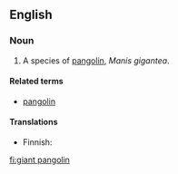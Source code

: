 {{wikipedia|pangolin}}
==English==

===Noun===
{{en-noun|sg=[[giant]] [[pangolin]]}}

# A species of [[pangolin]], ''Manis gigantea''.

====Related terms====
* [[pangolin]]

====Translations====
{{trans-top|species}}
* Finnish: {{t-|fi|jättiläismuurahaiskäpy}}
{{trans-mid}}
{{trans-bottom}}

[[fi:giant pangolin]]